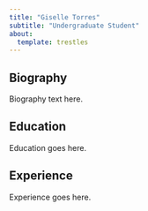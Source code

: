 ```yaml
---
title: "Giselle Torres"
subtitle: "Undergraduate Student"
about:
  template: trestles
---
```

## Biography

Biography text here. 

## Education

Education goes here. 

## Experience

Experience goes here. 
